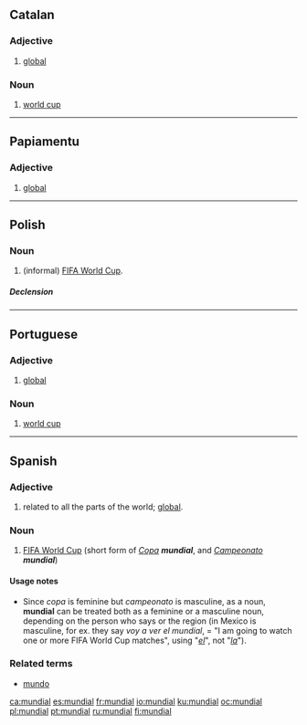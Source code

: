 ==Catalan==

===Adjective===
{{ca-adj-mf}}

# [[global]]

===Noun===
{{ca-noun|m}}

# [[world cup]]

----

==Papiamentu==

===Adjective===
{{infl|pap|adjective}}

# [[global]]

----

==Polish==

===Noun===
{{pl-noun|m}}

# (informal) [[w:FIFA World Cup|FIFA World Cup]].

=====Declension=====
{{pl-decl-noun
|mundial|mundiale
|mundialu|mundialów
|mundialowi|mundialom
|mundial|mundiale
|mundialem|mundialami
|mundialu|mundialach
|mundialu|mundiale
}}

----

==Portuguese==

===Adjective===
{{pt-adj|pl=mundiais}}

# [[global]]

===Noun===
{{pt-noun|m|pl=mundiais}}

# [[world cup]]

----

==Spanish==

===Adjective===
{{es-adj|f=mundial|pl=mundiales}}

# related to all the parts of the world; [[global]].

===Noun===
{{es-noun-mf|pl=mundiales}}

# [[w:FIFA World Cup|FIFA World Cup]] (short form of ''[[copa#Spanish|Copa]] '''mundial''''', and ''[[campeonato#Spanish|Campeonato]] '''mundial''''')

====Usage notes====
* Since ''copa'' is feminine but ''campeonato'' is masculine, as a noun, '''mundial''' can be treated both as a feminine or a masculine noun, depending on the person who says or the region (in Mexico is masculine, for ex. they say ''voy a ver el mundial'', = "I am going to watch one or more FIFA World Cup matches", using "''[[el#Spanish|el]]''", not "''[[la#Spanish|la]]''").

===Related terms===
* [[mundo]]

[[ca:mundial]]
[[es:mundial]]
[[fr:mundial]]
[[io:mundial]]
[[ku:mundial]]
[[oc:mundial]]
[[pl:mundial]]
[[pt:mundial]]
[[ru:mundial]]
[[fi:mundial]]
